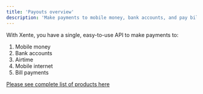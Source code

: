 ```yaml
---
title: 'Payouts overview'
description: 'Make payments to mobile money, bank accounts, and pay bills'
---
```

With Xente, you have a single, easy-to-use API to make payments to:

1. Mobile money
2. Bank accounts
3. Airtime
4. Mobile internet
5. Bill payments
 
[Please see complete list of products here](https://www.xente.co/products)

